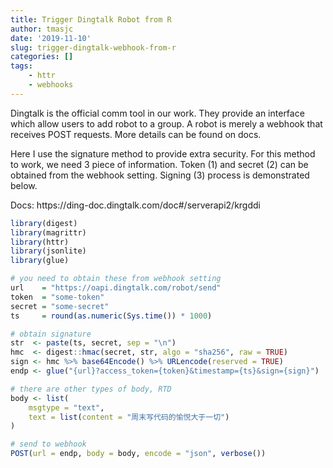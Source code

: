 ```yaml
---
title: Trigger Dingtalk Robot from R
author: tmasjc
date: '2019-11-10'
slug: trigger-dingtalk-webhook-from-r
categories: []
tags: 
    - httr
    - webhooks
---
```


Dingtalk is the official comm tool in our work. They provide an interface which allow users to add robot to a group. A robot is merely a webhook that receives POST requests. More details can be found on docs. 

Here I use the signature method to provide extra security. For this method to work, we need 3 piece of information. Token (1) and secret (2) can be obtained from the webhook setting. Signing (3) process is demonstrated below.

Docs: https://ding-doc.dingtalk.com/doc#/serverapi2/krgddi

```r
library(digest)
library(magrittr)
library(httr)
library(jsonlite)
library(glue)

# you need to obtain these from webhook setting
url    = "https://oapi.dingtalk.com/robot/send"
token  = "some-token"
secret = "some-secret"
ts     = round(as.numeric(Sys.time()) * 1000)

# obtain signature 
str  <- paste(ts, secret, sep = "\n")
hmc  <- digest::hmac(secret, str, algo = "sha256", raw = TRUE)
sign <- hmc %>% base64Encode() %>% URLencode(reserved = TRUE)
endp <- glue("{url}?access_token={token}&timestamp={ts}&sign={sign}")

# there are other types of body, RTD
body <- list(
    msgtype = "text",
    text = list(content = "周末写代码的愉悦大于一切")
)

# send to webhook 
POST(url = endp, body = body, encode = "json", verbose())
```


